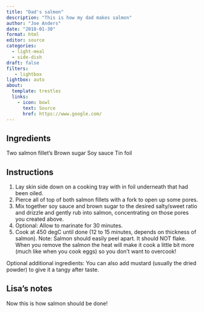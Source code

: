 ```yaml
---
title: "Dad's salmon"
description: "This is how my dad makes salmon"
author: "Joe Anders"
date: "2018-01-30"
format: html
editor: source
categories:
  - light-meal
  - side-dish
draft: false
filters:
   - lightbox
lightbox: auto
about:
  template: trestles
  links:
    - icon: bowl
      text: Source
      href: https://www.google.com/
---
```


## Ingredients

Two salmon fillet’s
Brown sugar
Soy sauce
Tin foil

## Instructions

1. Lay skin side down on a cooking tray with in foil underneath that had been oiled.
2. Pierce all of top of both salmon fillets with a fork to open up some pores.
3. Mix together soy sauce and brown sugar to the desired salty/sweet ratio and drizzle and gently rub into salmon, concentrating on those pores you created above.
4. Optional: Allow to marinate for 30 minutes.
5. Cook at 450 degC until done (12 to 15 minutes, depends on thickness of salmon). Note: Salmon should easily peel apart. It should NOT flake. When you remove the salmon the heat will make it cook a little bit more (much like when you cook eggs) so you don’t want to overcook!


Optional additional ingredients: You can also add mustard (usually the dried powder) to give it a tangy after taste.

## Lisa's notes

Now this is how salmon should be done!
